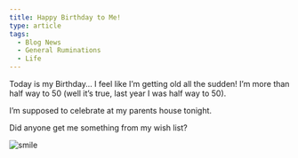 ```yaml
---
title: Happy Birthday to Me!
type: article
tags:
  - Blog News
  - General Ruminations
  - Life
---
```


Today is my Birthday… I feel like I’m getting old all the sudden! I’m more than half way to 50 (well it’s true, last year I was half way to 50).

I’m supposed to celebrate at my parents house tonight.

Did anyone get me something from my wish list?

![smile](smile.gif)
